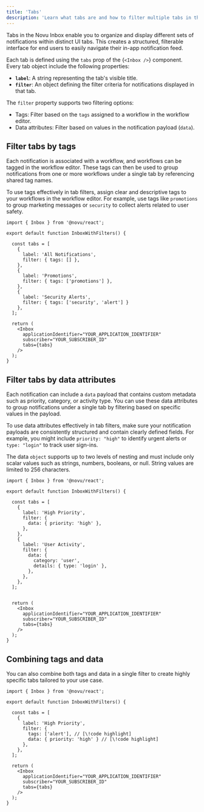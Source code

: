```yaml
---
title: 'Tabs'
description: 'Learn what tabs are and how to filter multiple tabs in the Novu Inbox component.'
---
```


Tabs in the Novu Inbox enable you to organize and display different sets of notifications within distinct UI tabs. This creates a structured, filterable interface for end users to easily navigate their in-app notification feed.

Each tab is defined using the `tabs` prop of the <Method href="/platform/inbox/react/components/inbox">{`<Inbox />`}</Method> component. Every tab object include the following properties:
- **`label`**: A string representing the tab's visible title.
- **`filter`**: An object defining the filter criteria for notifications displayed in that tab.

The `filter` property supports two filtering options:
- Tags: Filter based on the `tags` assigned to a workflow in the workflow editor.
- Data attributes: Filter based on values in the notification payload (`data`).

## Filter tabs by tags

Each notification is associated with a workflow, and workflows can be tagged in the workflow editor. These tags can then be used to group notifications from one or more workflows under a single tab by referencing shared tag names.

To use tags effectively in tab filters, assign clear and descriptive tags to your workflows in the workflow editor. For example, use tags like `promotions` to group marketing messages or `security` to collect alerts related to user safety.

```tsx
import { Inbox } from '@novu/react';

export default function InboxWithFilters() {

  const tabs = [
    {
      label: 'All Notifications',
      filter: { tags: [] },
    },
    {
      label: 'Promotions',
      filter: { tags: ['promotions'] },
    },
    {
      label: 'Security Alerts',
      filter: { tags: ['security', 'alert'] }
    },
  ];
  
  return (
    <Inbox
      applicationIdentifier="YOUR_APPLICATION_IDENTIFIER"
      subscriber="YOUR_SUBSCRIBER_ID"
      tabs={tabs}
    />
  );
}
```

## Filter tabs by data attributes

Each notification can include a `data` payload that contains custom metadata such as priority, category, or activity type. You can use these data attributes to group notifications under a single tab by filtering based on specific values in the payload.

To use data attributes effectively in tab filters, make sure your notification payloads are consistently structured and contain clearly defined fields. For example, you might include `priority: "high"` to identify urgent alerts or `type: "login"` to track user sign-ins.

The data `object` supports up to two levels of nesting and must include only scalar values such as strings, numbers, booleans, or null. String values are limited to 256 characters.

```tsx
import { Inbox } from '@novu/react';

export default function InboxWithFilters() {

  const tabs = [
    {
      label: 'High Priority',
      filter: {
        data: { priority: 'high' },
      },
    },
    {
      label: 'User Activity',
      filter: {
        data: {
          category: 'user',
          details: { type: 'login' },
        },
      },
    },
  ];
  

  return (
    <Inbox
      applicationIdentifier="YOUR_APPLICATION_IDENTIFIER"
      subscriber="YOUR_SUBSCRIBER_ID"
      tabs={tabs}
    />
  );
}
```

## Combining tags and data

You can also combine both tags and data in a single filter to create highly specific tabs tailored to your use case.

```tsx
import { Inbox } from '@novu/react';

export default function InboxWithFilters() {

  const tabs = [
    {
      label: 'High Priority',
      filter: { 
        tags: ['alert'], // [\!code highlight]
        data: { priority: 'high' } // [\!code highlight]
      },
    },
  ];
  
  return (
    <Inbox
      applicationIdentifier="YOUR_APPLICATION_IDENTIFIER"
      subscriber="YOUR_SUBSCRIBER_ID"
      tabs={tabs}
    />
  );
}
```
